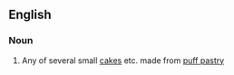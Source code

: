 ==English==

===Noun===
{{en-noun}}

# Any of several small [[cake]]s etc. made from [[puff pastry]]